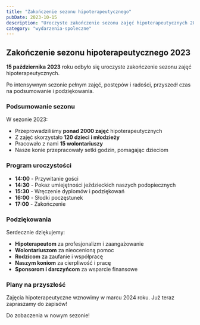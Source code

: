 ```yaml
---
title: "Zakończenie sezonu hipoterapeutycznego"
pubDate: 2023-10-15
description: "Uroczyste zakończenie sezonu zajęć hipoterapeutycznych 2023."
category: "wydarzenia-spoleczne"
---
```


## Zakończenie sezonu hipoterapeutycznego 2023

**15 października 2023** roku odbyło się uroczyste zakończenie sezonu zajęć hipoterapeutycznych.

Po intensywnym sezonie pełnym zajęć, postępów i radości, przyszedł czas na podsumowanie i podziękowania.

### Podsumowanie sezonu

W sezonie 2023:
- Przeprowadziliśmy **ponad 2000 zajęć** hipoterapeutycznych
- Z zajęć skorzystało **120 dzieci i młodzieży**
- Pracowało z nami **15 wolontariuszy**
- Nasze konie przepracowały setki godzin, pomagając dzieciom

### Program uroczystości

- **14:00** - Przywitanie gości
- **14:30** - Pokaz umiejętności jeździeckich naszych podopiecznych
- **15:30** - Wręczenie dyplomów i podziękowań
- **16:00** - Słodki poczęstunek
- **17:00** - Zakończenie

### Podziękowania

Serdecznie dziękujemy:
- **Hipoterapeutom** za profesjonalizm i zaangażowanie
- **Wolontariuszom** za nieocenioną pomoc
- **Rodzicom** za zaufanie i współpracę
- **Naszym koniom** za cierpliwość i pracę
- **Sponsorom i darczyńcom** za wsparcie finansowe

### Plany na przyszłość

Zajęcia hipoterapeutyczne wznowimy w marcu 2024 roku. Już teraz zapraszamy do zapisów!

Do zobaczenia w nowym sezonie!
